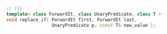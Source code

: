```cpp
// (1)
template< class ForwardIt, class UnaryPredicate, class T >
void replace_if( ForwardIt first, ForwardIt last,
                 UnaryPredicate p, const T& new_value );
```
